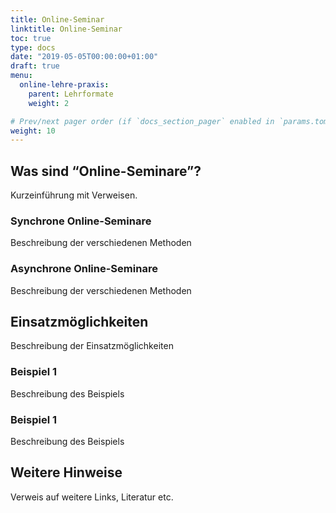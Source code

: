 ```yaml
---
title: Online-Seminar
linktitle: Online-Seminar
toc: true
type: docs
date: "2019-05-05T00:00:00+01:00"
draft: true
menu:
  online-lehre-praxis:
    parent: Lehrformate
    weight: 2

# Prev/next pager order (if `docs_section_pager` enabled in `params.toml`)
weight: 10
---
```


## Was sind "Online-Seminare"?

Kurzeinführung mit Verweisen.

### Synchrone Online-Seminare

Beschreibung der verschiedenen Methoden

### Asynchrone Online-Seminare

Beschreibung der verschiedenen Methoden

## Einsatzmöglichkeiten

Beschreibung der Einsatzmöglichkeiten

### Beispiel 1

Beschreibung des Beispiels

### Beispiel 1

Beschreibung des Beispiels

## Weitere Hinweise

Verweis auf weitere Links, Literatur etc.